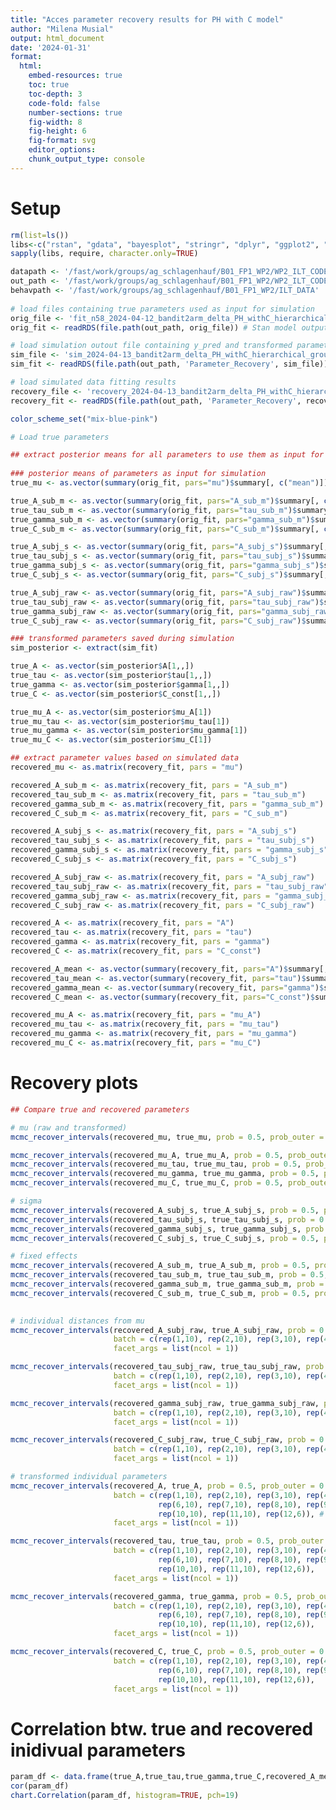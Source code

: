 ---
title: "Acces parameter recovery results for PH with C model"
author: "Milena Musial"
output: html_document
date: '2024-01-31'
format: 
  html:
    embed-resources: true
    toc: true
    toc-depth: 3
    code-fold: false
    number-sections: true
    fig-width: 8
    fig-height: 6
    fig-format: svg
    editor_options: 
    chunk_output_type: console
---

# Setup

```{r}
rm(list=ls())
libs<-c("rstan", "gdata", "bayesplot", "stringr", "dplyr", "ggplot2", "PerformanceAnalytics")
sapply(libs, require, character.only=TRUE)

datapath <- '/fast/work/groups/ag_schlagenhauf/B01_FP1_WP2/WP2_ILT_CODE/02_Behav_and_Comp_Modeling/'
out_path <- '/fast/work/groups/ag_schlagenhauf/B01_FP1_WP2/WP2_ILT_CODE/02_Behav_and_Comp_Modeling/Output'
behavpath <- '/fast/work/groups/ag_schlagenhauf/B01_FP1_WP2/ILT_DATA'
  
# load files containing true parameters used as input for simulation
orig_file <- 'fit_n58_2024-04-12_bandit2arm_delta_PH_withC_hierarchical_group_estimation1_delta0.9_stepsize0.5.rds'
orig_fit <- readRDS(file.path(out_path, orig_file)) # Stan model output

# load simulation outout file containing y_pred and transformed parameters
sim_file <- 'sim_2024-04-13_bandit2arm_delta_PH_withC_hierarchical_group_sim_n58.rds'
sim_fit <- readRDS(file.path(out_path, 'Parameter_Recovery', sim_file)) # Stan model output

# load simulated data fitting results
recovery_file <- 'recovery_2024-04-13_bandit2arm_delta_PH_withC_hierarchical_group_n58.rds'
recovery_fit <- readRDS(file.path(out_path, 'Parameter_Recovery', recovery_file)) # Stan model output

color_scheme_set("mix-blue-pink")
```

```{r}
# Load true parameters

## extract posterior means for all parameters to use them as input for simulation
  
### posterior means of parameters as input for simulation
true_mu <- as.vector(summary(orig_fit, pars="mu")$summary[, c("mean")]) 

true_A_sub_m <- as.vector(summary(orig_fit, pars="A_sub_m")$summary[, c("mean")]) 
true_tau_sub_m <- as.vector(summary(orig_fit, pars="tau_sub_m")$summary[, c("mean")]) 
true_gamma_sub_m <- as.vector(summary(orig_fit, pars="gamma_sub_m")$summary[, c("mean")]) 
true_C_sub_m <- as.vector(summary(orig_fit, pars="C_sub_m")$summary[, c("mean")]) 

true_A_subj_s <- as.vector(summary(orig_fit, pars="A_subj_s")$summary[, c("mean")]) 
true_tau_subj_s <- as.vector(summary(orig_fit, pars="tau_subj_s")$summary[, c("mean")]) 
true_gamma_subj_s <- as.vector(summary(orig_fit, pars="gamma_subj_s")$summary[, c("mean")]) 
true_C_subj_s <- as.vector(summary(orig_fit, pars="C_subj_s")$summary[, c("mean")]) 

true_A_subj_raw <- as.vector(summary(orig_fit, pars="A_subj_raw")$summary[, c("mean")]) 
true_tau_subj_raw <- as.vector(summary(orig_fit, pars="tau_subj_raw")$summary[, c("mean")]) 
true_gamma_subj_raw <- as.vector(summary(orig_fit, pars="gamma_subj_raw")$summary[, c("mean")]) 
true_C_subj_raw <- as.vector(summary(orig_fit, pars="C_subj_raw")$summary[, c("mean")]) 

### transformed parameters saved during simulation
sim_posterior <- extract(sim_fit)

true_A <- as.vector(sim_posterior$A[1,,])
true_tau <- as.vector(sim_posterior$tau[1,,])
true_gamma <- as.vector(sim_posterior$gamma[1,,])
true_C <- as.vector(sim_posterior$C_const[1,,])

true_mu_A <- as.vector(sim_posterior$mu_A[1])
true_mu_tau <- as.vector(sim_posterior$mu_tau[1])
true_mu_gamma <- as.vector(sim_posterior$mu_gamma[1])
true_mu_C <- as.vector(sim_posterior$mu_C[1])

## extract parameter values based on simulated data
recovered_mu <- as.matrix(recovery_fit, pars = "mu")

recovered_A_sub_m <- as.matrix(recovery_fit, pars = "A_sub_m")
recovered_tau_sub_m <- as.matrix(recovery_fit, pars = "tau_sub_m")
recovered_gamma_sub_m <- as.matrix(recovery_fit, pars = "gamma_sub_m")
recovered_C_sub_m <- as.matrix(recovery_fit, pars = "C_sub_m")

recovered_A_subj_s <- as.matrix(recovery_fit, pars = "A_subj_s")
recovered_tau_subj_s <- as.matrix(recovery_fit, pars = "tau_subj_s")
recovered_gamma_subj_s <- as.matrix(recovery_fit, pars = "gamma_subj_s")
recovered_C_subj_s <- as.matrix(recovery_fit, pars = "C_subj_s")

recovered_A_subj_raw <- as.matrix(recovery_fit, pars = "A_subj_raw")
recovered_tau_subj_raw <- as.matrix(recovery_fit, pars = "tau_subj_raw")
recovered_gamma_subj_raw <- as.matrix(recovery_fit, pars = "gamma_subj_raw")
recovered_C_subj_raw <- as.matrix(recovery_fit, pars = "C_subj_raw")

recovered_A <- as.matrix(recovery_fit, pars = "A")
recovered_tau <- as.matrix(recovery_fit, pars = "tau")
recovered_gamma <- as.matrix(recovery_fit, pars = "gamma")
recovered_C <- as.matrix(recovery_fit, pars = "C_const")

recovered_A_mean <- as.vector(summary(recovery_fit, pars="A")$summary[, c("mean")]) 
recovered_tau_mean <- as.vector(summary(recovery_fit, pars="tau")$summary[, c("mean")]) 
recovered_gamma_mean <- as.vector(summary(recovery_fit, pars="gamma")$summary[, c("mean")]) 
recovered_C_mean <- as.vector(summary(recovery_fit, pars="C_const")$summary[, c("mean")]) 

recovered_mu_A <- as.matrix(recovery_fit, pars = "mu_A")
recovered_mu_tau <- as.matrix(recovery_fit, pars = "mu_tau")
recovered_mu_gamma <- as.matrix(recovery_fit, pars = "mu_gamma")
recovered_mu_C <- as.matrix(recovery_fit, pars = "mu_C")
```

# Recovery plots
```{r}
## Compare true and recovered parameters

# mu (raw and transformed)
mcmc_recover_intervals(recovered_mu, true_mu, prob = 0.5, prob_outer = 0.95)

mcmc_recover_intervals(recovered_mu_A, true_mu_A, prob = 0.5, prob_outer = 0.95)
mcmc_recover_intervals(recovered_mu_tau, true_mu_tau, prob = 0.5, prob_outer = 0.95)
mcmc_recover_intervals(recovered_mu_gamma, true_mu_gamma, prob = 0.5, prob_outer = 0.95)
mcmc_recover_intervals(recovered_mu_C, true_mu_C, prob = 0.5, prob_outer = 0.95)

# sigma
mcmc_recover_intervals(recovered_A_subj_s, true_A_subj_s, prob = 0.5, prob_outer = 0.95)
mcmc_recover_intervals(recovered_tau_subj_s, true_tau_subj_s, prob = 0.5, prob_outer = 0.95)
mcmc_recover_intervals(recovered_gamma_subj_s, true_gamma_subj_s, prob = 0.5, prob_outer = 0.95)
mcmc_recover_intervals(recovered_C_subj_s, true_C_subj_s, prob = 0.5, prob_outer = 0.95)

# fixed effects
mcmc_recover_intervals(recovered_A_sub_m, true_A_sub_m, prob = 0.5, prob_outer = 0.95)
mcmc_recover_intervals(recovered_tau_sub_m, true_tau_sub_m, prob = 0.5, prob_outer = 0.95)
mcmc_recover_intervals(recovered_gamma_sub_m, true_gamma_sub_m, prob = 0.5, prob_outer = 0.95)
mcmc_recover_intervals(recovered_C_sub_m, true_C_sub_m, prob = 0.5, prob_outer = 0.95)
  
```

```{r, fig.width=10, fig.height=20}

# individual distances from mu
mcmc_recover_intervals(recovered_A_subj_raw, true_A_subj_raw, prob = 0.5, prob_outer = 0.95, 
                       batch = c(rep(1,10), rep(2,10), rep(3,10), rep(4,10), rep(5,10), rep(6,8)), # adapt last number to 6 or 8 depending on sample size
                       facet_args = list(ncol = 1))

mcmc_recover_intervals(recovered_tau_subj_raw, true_tau_subj_raw, prob = 0.5, prob_outer = 0.95, 
                       batch = c(rep(1,10), rep(2,10), rep(3,10), rep(4,10), rep(5,10), rep(6,8)),
                       facet_args = list(ncol = 1))

mcmc_recover_intervals(recovered_gamma_subj_raw, true_gamma_subj_raw, prob = 0.5, prob_outer = 0.95, 
                       batch = c(rep(1,10), rep(2,10), rep(3,10), rep(4,10), rep(5,10), rep(6,8)),
                       facet_args = list(ncol = 1))

mcmc_recover_intervals(recovered_C_subj_raw, true_C_subj_raw, prob = 0.5, prob_outer = 0.95, 
                       batch = c(rep(1,10), rep(2,10), rep(3,10), rep(4,10), rep(5,10), rep(6,8)),
                       facet_args = list(ncol = 1))

# transformed individual parameters
mcmc_recover_intervals(recovered_A, true_A, prob = 0.5, prob_outer = 0.95, 
                       batch = c(rep(1,10), rep(2,10), rep(3,10), rep(4,10), rep(5,10),
                                 rep(6,10), rep(7,10), rep(8,10), rep(9,10),
                                 rep(10,10), rep(11,10), rep(12,6)), # adapt last number to 2 or 6 depending on sample size
                       facet_args = list(ncol = 1))

mcmc_recover_intervals(recovered_tau, true_tau, prob = 0.5, prob_outer = 0.95, 
                       batch = c(rep(1,10), rep(2,10), rep(3,10), rep(4,10), rep(5,10),
                                 rep(6,10), rep(7,10), rep(8,10), rep(9,10),
                                 rep(10,10), rep(11,10), rep(12,6)),
                       facet_args = list(ncol = 1))

mcmc_recover_intervals(recovered_gamma, true_gamma, prob = 0.5, prob_outer = 0.95, 
                       batch = c(rep(1,10), rep(2,10), rep(3,10), rep(4,10), rep(5,10),
                                 rep(6,10), rep(7,10), rep(8,10), rep(9,10),
                                 rep(10,10), rep(11,10), rep(12,6)),
                       facet_args = list(ncol = 1))

mcmc_recover_intervals(recovered_C, true_C, prob = 0.5, prob_outer = 0.95, 
                       batch = c(rep(1,10), rep(2,10), rep(3,10), rep(4,10), rep(5,10),
                                 rep(6,10), rep(7,10), rep(8,10), rep(9,10),
                                 rep(10,10), rep(11,10), rep(12,6)),
                       facet_args = list(ncol = 1))

```

# Correlation btw. true and recovered inidivual parameters
```{r, fig.width=10, fig.height=20}
param_df <- data.frame(true_A,true_tau,true_gamma,true_C,recovered_A_mean,recovered_tau_mean,recovered_gamma_mean,recovered_C_mean)
cor(param_df)
chart.Correlation(param_df, histogram=TRUE, pch=19)
```
